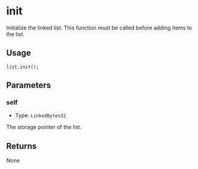 # init

Initialize the linked list. This function must be called before adding items to the list.

## Usage

```solidity copy
list.init();
```

## Parameters

### self

- Type: `LinkedBytes32`

The storage pointer of the list.

## Returns

None
